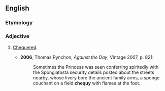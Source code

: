 ==English==
===Etymology===
{{archaic spelling of|[[checky]]}}

===Adjective===
{{en-adj}}

# {{heraldry}} [[chequered|Chequered]].
#*'''2006''', Thomas Pynchon, ''Against the Day'', Vintage 2007, p. 821:
#*:Sometimes the Princess was seen conferring spiritedly with the Spongiatosta security details posted about the streets nearby, whose livery bore the ancient family arms, a sponge couchant on a field '''chequy''' with flames at the foot.